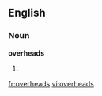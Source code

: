 ==English==

===Noun===
'''overheads'''

# {{plural of|[[overhead]]}}

[[fr:overheads]]
[[vi:overheads]]